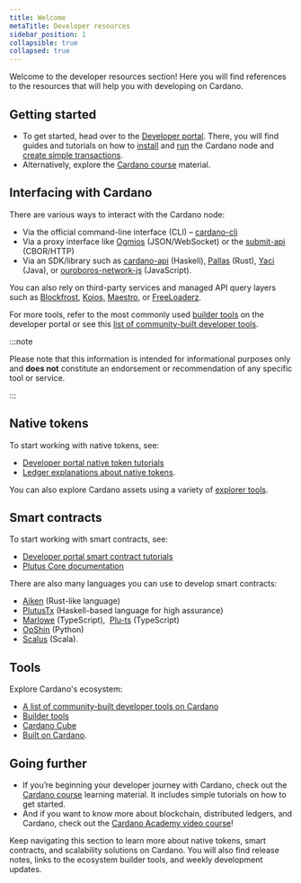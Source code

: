 ```yaml
---
title: Welcome
metaTitle: Developer resources
sidebar_position: 1
collapsible: true
collapsed: true
---
```


Welcome to the developer resources section! Here you will find references to the
resources that will help you with developing on Cardano.

## Getting started

- To get started, head over to the
  [Developer portal](https://developers.cardano.org/). There, you will find
  guides and tutorials on how to
  [install](https://developers.cardano.org/docs/get-started/installing-cardano-node)
  and [run](https://developers.cardano.org/docs/get-started/running-cardano) the
  Cardano node and
  [create simple transactions](https://developers.cardano.org/docs/get-started/create-simple-transaction).
- Alternatively, explore the
  [Cardano course](https://cardano-course.gitbook.io/cardano-course) material.

## Interfacing with Cardano

There are various ways to interact with the Cardano node:

- Via the official command-line interface (CLI) –
  [cardano-cli](https://github.com/IntersectMBO/cardano-cli)
- Via a proxy interface like [Ogmios](https://ogmios.dev/) (JSON/WebSocket) or
  the
  [submit-api](https://github.com/IntersectMBO/cardano-node/tree/master/cardano-submit-api)
  (CBOR/HTTP)
- Via an SDK/library such as
  [cardano-api](https://github.com/IntersectMBO/cardano-api) (Haskell),
  [Pallas](https://github.com/txpipe/pallas) (Rust),
  [Yaci](https://github.com/bloxbean/yaci) (Java), or
  [ouroboros-network-js](https://github.com/StricaHQ/ouroboros-network-js)
  (JavaScript).

You can also rely on third-party services and managed API query layers such as
[Blockfrost](https://blockfrost.io/), [Koios,](https://www.koios.rest/)
[Maestro](https://www.gomaestro.org/), or
[FreeLoaderz](https://freeloaderz.gitbook.io/freeloaderz-docs/).

For more tools, refer to the most commonly used
[builder tools](https://developers.cardano.org/tools) on the developer portal or
see this
[list of community-built developer tools](https://www.essentialcardano.io/article/a-list-of-community-built-developer-tools-on-cardano).

:::note

Please note that this information is intended for informational purposes only
and **does not** constitute an endorsement or recommendation of any specific
tool or service.

:::

## Native tokens

To start working with native tokens, see:

- [Developer portal native token tutorials](https://developers.cardano.org/docs/native-tokens/)
- [Ledger explanations about native tokens](https://cardano-ledger.readthedocs.io/en/latest/explanations/index.html).

You can also explore Cardano assets using a variety of [explorer tools](/about-cardano/new-to-cardano/cardano-tracking-tools#exploring-assets).


## Smart contracts

To start working with smart contracts, see:

- [Developer portal smart contract tutorials](https://developers.cardano.org/docs/smart-contracts/)
- [Plutus Core documentation](https://plutus.readthedocs.io/en/latest/index.html)

There are also many languages you can use to develop smart contracts:

- [Aiken](https://github.com/aiken-lang/aiken) (Rust-like language)
- [PlutusTx](https://github.com/IntersectMBO/plutus/tree/master/plutus-tx) (Haskell-based language for high assurance)
- [Marlowe](https://github.com/input-output-hk/marlowe-cardano) (TypeScript),  [Plu-ts](https://github.com/HarmonicLabs/plu-ts) (TypeScript)
- [OpShin](https://github.com/OpShin/opshin) (Python)
- [Scalus](https://github.com/nau/scalus) (Scala).

## Tools

Explore Cardano's ecosystem:

- [A list of community-built developer tools on Cardano](https://www.essentialcardano.io/article/a-list-of-community-built-developer-tools-on-cardano)
- [Builder tools](https://developers.cardano.org/tools/)
- [Cardano Cube](https://www.cardanocube.com/cardano-ecosystem-interactive-map)
- [Built on Cardano](https://builtoncardano.com/).

## Going further

- If you’re beginning your developer journey with Cardano, check out
  the [Cardano course](https://cardano-course.gitbook.io/cardano-course/)
  learning material. It includes simple tutorials on how to get started.
- And if you want to know more about blockchain, distributed ledgers, and
  Cardano, check out the
  [Cardano Academy video course](https://learn.academy.cardanofoundation.org/landing)!

Keep navigating this section to learn more about native tokens, smart contracts,
and scalability solutions on Cardano. You will also find release notes, links
to the ecosystem builder tools, and weekly development updates.

